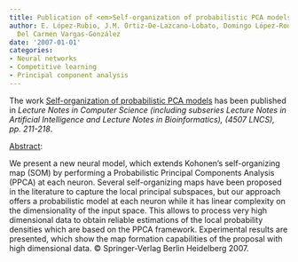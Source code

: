 ```yaml
---
title: Publication of <em>Self-organization of probabilistic PCA models</em>
author: E. López-Rubio, J.M. Ortiz-De-Lazcano-Lobato, Domingo López-Rodríguez, M.
  Del Carmen Vargas-González
date: '2007-01-01'
categories:
- Neural networks
- Competitive learning
- Principal component analysis
---
```


The work <u>Self-organization of probabilistic PCA models</u> has been published in <em>Lecture Notes in Computer Science (including subseries Lecture Notes in Artificial Intelligence and Lecture Notes in Bioinformatics), (4507 LNCS), <em>pp. 211-218</em></em>.

<u>Abstract</u>:


We present a new neural model, which extends Kohonen's self-organizing map (SOM) by performing a Probabilistic Principal Components Analysis (PPCA) at each neuron. Several self-organizing maps have been proposed in the literature to capture the local principal subspaces, but our approach offers a probabilistic model at each neuron while it has linear complexity on the dimensionality of the input space. This allows to process very high dimensional data to obtain reliable estimations of the local probability densities which are based on the PPCA framework. Experimental results are presented, which show the map formation capabilities of the proposal with high dimensional data. © Springer-Verlag Berlin Heidelberg 2007.

